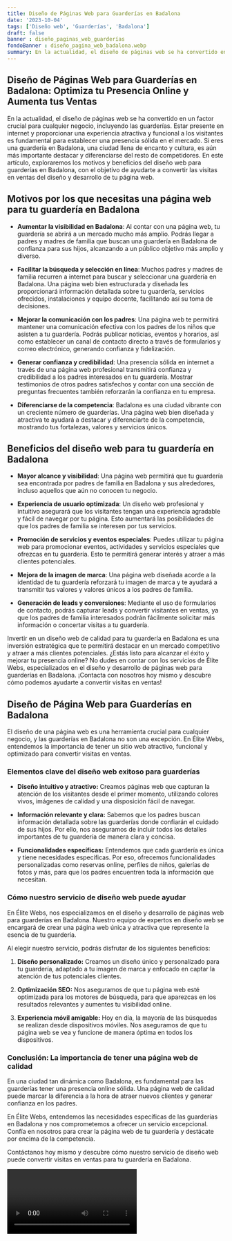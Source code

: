 ```yaml
---
title: Diseño de Páginas Web para Guarderías en Badalona
date: '2023-10-04'
tags: ['Diseño web', 'Guarderías', 'Badalona']
draft: false
banner : diseño_paginas_web_guarderías
fondoBanner : diseño_pagina_web_badalona.webp
summary: En la actualidad, el diseño de páginas web se ha convertido en un factor crucial para cualquier negocio, incluyendo las guarderías. Estar presente en internet y proporcionar una experiencia atractiva y funcional a los visitantes es fundamental para establecer una presencia sólida en el mercado. Si eres una guardería en Badalona, una ciudad llena de encanto y cultura, es aún más importante destacar y diferenciarse del resto de competidores. En este artículo, exploraremos los motivos y beneficios del diseño web para guarderías en Badalona, con el objetivo de ayudarte a convertir las visitas en ventas del diseño y desarrollo de tu página web.
---
```


## **Diseño de Páginas Web para Guarderías en Badalona: Optimiza tu Presencia Online y Aumenta tus Ventas**

En la actualidad, el diseño de páginas web se ha convertido en un factor crucial para cualquier negocio, incluyendo las guarderías. Estar presente en internet y proporcionar una experiencia atractiva y funcional a los visitantes es fundamental para establecer una presencia sólida en el mercado. Si eres una guardería en Badalona, una ciudad llena de encanto y cultura, es aún más importante destacar y diferenciarse del resto de competidores. En este artículo, exploraremos los motivos y beneficios del diseño web para guarderías en Badalona, con el objetivo de ayudarte a convertir las visitas en ventas del diseño y desarrollo de tu página web.

## **Motivos por los que necesitas una página web para tu guardería en Badalona**

- **Aumentar la visibilidad en Badalona**: Al contar con una página web, tu guardería se abrirá a un mercado mucho más amplio. Podrás llegar a padres y madres de familia que buscan una guardería en Badalona de confianza para sus hijos, alcanzando a un público objetivo más amplio y diverso.

- **Facilitar la búsqueda y selección en línea**: Muchos padres y madres de familia recurren a internet para buscar y seleccionar una guardería en Badalona. Una página web bien estructurada y diseñada les proporcionará información detallada sobre tu guardería, servicios ofrecidos, instalaciones y equipo docente, facilitando así su toma de decisiones.

- **Mejorar la comunicación con los padres**: Una página web te permitirá mantener una comunicación efectiva con los padres de los niños que asisten a tu guardería. Podrás publicar noticias, eventos y horarios, así como establecer un canal de contacto directo a través de formularios y correo electrónico, generando confianza y fidelización.

- **Generar confianza y credibilidad**: Una presencia sólida en internet a través de una página web profesional transmitirá confianza y credibilidad a los padres interesados en tu guardería. Mostrar testimonios de otros padres satisfechos y contar con una sección de preguntas frecuentes también reforzarán la confianza en tu empresa.

- **Diferenciarse de la competencia**: Badalona es una ciudad vibrante con un creciente número de guarderías. Una página web bien diseñada y atractiva te ayudará a destacar y diferenciarte de la competencia, mostrando tus fortalezas, valores y servicios únicos.

## **Beneficios del diseño web para tu guardería en Badalona**

- **Mayor alcance y visibilidad**: Una página web permitirá que tu guardería sea encontrada por padres de familia en Badalona y sus alrededores, incluso aquellos que aún no conocen tu negocio.

- **Experiencia de usuario optimizada**: Un diseño web profesional y intuitivo asegurará que los visitantes tengan una experiencia agradable y fácil de navegar por tu página. Esto aumentará las posibilidades de que los padres de familia se interesen por tus servicios.

- **Promoción de servicios y eventos especiales**: Puedes utilizar tu página web para promocionar eventos, actividades y servicios especiales que ofrezcas en tu guardería. Esto te permitirá generar interés y atraer a más clientes potenciales.

- **Mejora de la imagen de marca**: Una página web diseñada acorde a la identidad de tu guardería reforzará tu imagen de marca y te ayudará a transmitir tus valores y valores únicos a los padres de familia.

- **Generación de leads y conversiones**: Mediante el uso de formularios de contacto, podrás capturar leads y convertir visitantes en ventas, ya que los padres de familia interesados podrán fácilmente solicitar más información o concertar visitas a tu guardería.

Invertir en un diseño web de calidad para tu guardería en Badalona es una inversión estratégica que te permitirá destacar en un mercado competitivo y atraer a más clientes potenciales. ¿Estás listo para alcanzar el éxito y mejorar tu presencia online? No dudes en contar con los servicios de Élite Webs, especializados en el diseño y desarrollo de páginas web para guarderías en Badalona. ¡Contacta con nosotros hoy mismo y descubre cómo podemos ayudarte a convertir visitas en ventas!

<GifSeo />

<Cta />

## Diseño de Página Web para Guarderías en Badalona

El diseño de una página web es una herramienta crucial para cualquier negocio, y las guarderías en Badalona no son una excepción. En Élite Webs, entendemos la importancia de tener un sitio web atractivo, funcional y optimizado para convertir visitas en ventas.

### Elementos clave del diseño web exitoso para guarderías

- **Diseño intuitivo y atractivo:** Creamos páginas web que capturan la atención de los visitantes desde el primer momento, utilizando colores vivos, imágenes de calidad y una disposición fácil de navegar.

- **Información relevante y clara:** Sabemos que los padres buscan información detallada sobre las guarderías donde confiarán el cuidado de sus hijos. Por ello, nos aseguramos de incluir todos los detalles importantes de tu guardería de manera clara y concisa.

- **Funcionalidades específicas:** Entendemos que cada guardería es única y tiene necesidades específicas. Por eso, ofrecemos funcionalidades personalizadas como reservas online, perfiles de niños, galerías de fotos y más, para que los padres encuentren toda la información que necesitan.

### Cómo nuestro servicio de diseño web puede ayudar

En Élite Webs, nos especializamos en el diseño y desarrollo de páginas web para guarderías en Badalona. Nuestro equipo de expertos en diseño web se encargará de crear una página web única y atractiva que represente la esencia de tu guardería.

Al elegir nuestro servicio, podrás disfrutar de los siguientes beneficios:

1. **Diseño personalizado:** Creamos un diseño único y personalizado para tu guardería, adaptado a tu imagen de marca y enfocado en captar la atención de tus potenciales clientes.

2. **Optimización SEO:** Nos aseguramos de que tu página web esté optimizada para los motores de búsqueda, para que aparezcas en los resultados relevantes y aumentes tu visibilidad online.

3. **Experiencia móvil amigable:** Hoy en día, la mayoría de las búsquedas se realizan desde dispositivos móviles. Nos aseguramos de que tu página web se vea y funcione de manera óptima en todos los dispositivos.

### Conclusión: La importancia de tener una página web de calidad

En una ciudad tan dinámica como Badalona, es fundamental para las guarderías tener una presencia online sólida. Una página web de calidad puede marcar la diferencia a la hora de atraer nuevos clientes y generar confianza en los padres.

En Élite Webs, entendemos las necesidades específicas de las guarderías en Badalona y nos comprometemos a ofrecer un servicio excepcional. Confía en nosotros para crear la página web de tu guardería y destácate por encima de la competencia.

Contáctanos hoy mismo y descubre cómo nuestro servicio de diseño web puede convertir visitas en ventas para tu guardería en Badalona.

<Video />

<CtaBot job='Guarderías' city='Badalona'/>

<Gmaps query='Badalona+españa+maps' />